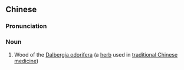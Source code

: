 ==Chinese==
{{zh-forms}}
{{wikipedia|lang=zh}}

===Pronunciation===
{{zh-pron
|m=jiàngxiāng
|cat=n
}}

===Noun===
{{zh-noun}}

# Wood of the [[w:Dalbergia odorifera|Dalbergia odorifera]] (a [[herb]] used in [[traditional Chinese medicine]])